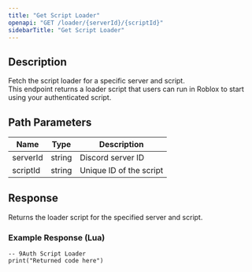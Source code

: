 ```yaml
---
title: "Get Script Loader"
openapi: "GET /loader/{serverId}/{scriptId}"
sidebarTitle: "Get Script Loader"
---
```


## Description

Fetch the script loader for a specific server and script.\
This endpoint returns a loader script that users can run in Roblox to start using your authenticated script.

## Path Parameters

| Name     | Type   | Description             |
| -------- | ------ | ----------------------- |
| serverId | string | Discord server ID       |
| scriptId | string | Unique ID of the script |

## Response

Returns the loader script for the specified server and script.

### Example Response (Lua)

```
-- 9Auth Script Loader
print("Returned code here")
```